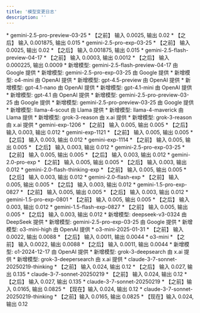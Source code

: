 ```yaml
---
title: '模型变更日志'
description: ''
---
```


<Update label="2025-04-25">
* gemini-2.5-pro-preview-03-25
  * 【之前】 输入 0.0025, 输出 0.02
  * 【之后】 输入 0.001875, 输出 0.015
* gemini-2.5-pro-exp-03-25
  * 【之前】 输入 0.0025, 输出 0.02
  * 【之后】 输入 0.001875, 输出 0.015
* gemini-2.5-flash-preview-04-17
  * 【之前】 输入 0.0003, 输出 0.0012
  * 【之后】 输入 0.000225, 输出 0.0009
</Update>

<Update label="2025-04-18">
* 新增模型: gemini-2.5-flash-preview-04-17 由 Google 提供
</Update>

<Update label="2025-04-17">
* 新增模型: gemini-2.5-pro-exp-03-25 由 Google 提供
* 新增模型: o4-mini 由 OpenAI 提供
</Update>

<Update label="2025-04-15">
* 新增模型: gpt-4.5-preview 由 OpenAI 提供
* 新增模型: gpt-4.1-nano 由 OpenAI 提供
* 新增模型: gpt-4.1-mini 由 OpenAI 提供
* 新增模型: gpt-4.1 由 OpenAI 提供
</Update>

<Update label="2025-04-09">
* 新增模型: gemini-2.5-pro-preview-03-25 由 Google 提供
</Update>

<Update label="2025-04-08">
* 新增模型: gemini-2.5-pro-preview-03-25 由 Google 提供
</Update>

<Update label="2025-04-06">
* 新增模型: llama-4-scout 由 Llama 提供
* 新增模型: llama-4-maverick 由 Llama 提供
* 新增模型: grok-3-reason 由 x.ai 提供
</Update>

<Update label="2025-04-06">
* 新增模型: grok-3-reason 由 x.ai 提供
</Update>

<Update label="2025-03-26">
* gemini-exp-1206
  * 【之前】 输入 0.005, 输出 0.005
  * 【之后】 输入 0.003, 输出 0.012
* gemini-exp-1121
  * 【之前】 输入 0.005, 输出 0.005
  * 【之后】 输入 0.003, 输出 0.012
* gemini-exp-1114
  * 【之前】 输入 0.005, 输出 0.005
  * 【之后】 输入 0.003, 输出 0.012
* gemini-2.5-pro-exp-03-25
  * 【之前】 输入 0.005, 输出 0.005
  * 【之后】 输入 0.003, 输出 0.012
* gemini-2.0-pro-exp
  * 【之前】 输入 0.005, 输出 0.005
  * 【之后】 输入 0.003, 输出 0.012
* gemini-2.0-flash-thinking-exp
  * 【之前】 输入 0.005, 输出 0.005
  * 【之后】 输入 0.003, 输出 0.012
* gemini-2.0-flash-exp
  * 【之前】 输入 0.005, 输出 0.005
  * 【之后】 输入 0.003, 输出 0.012
* gemini-1.5-pro-exp-0827
  * 【之前】 输入 0.005, 输出 0.005
  * 【之后】 输入 0.003, 输出 0.012
* gemini-1.5-pro-exp-0801
  * 【之前】 输入 0.005, 输出 0.005
  * 【之后】 输入 0.003, 输出 0.012
* gemini-1.5-flash-exp-0827
  * 【之前】 输入 0.005, 输出 0.005
  * 【之后】 输入 0.003, 输出 0.012
</Update>

<Update label="2025-03-26">
* 新增模型: deepseek-v3-0324 由 DeepSeek 提供
* 新增模型: gemini-2.5-pro-exp-03-25 由 Google 提供
</Update>

<Update label="2025-03-24">
* 新增模型: o3-mini-high 由 OpenAI 提供
* o3-mini-2025-01-31
  * 【之前】 输入 0.0022, 输出 0.0088
  * 【之后】 输入 0.0011, 输出 0.0044
</Update>

<Update label="2025-03-24">
* o3-mini
  * 【之前】 输入 0.0022, 输出 0.0088
  * 【之后】 输入 0.0011, 输出 0.0044
</Update>

<Update label="2025-03-24">
* 新增模型: o1-2024-12-17 由 OpenAI 提供
</Update>

<Update label="2025-03-21">
* 新增模型: grok-3-deepsearch 由 x.ai 提供
* 新增模型: grok-3-deepersearch 由 x.ai 提供
</Update>

<Update label="2025-03-17">
* claude-3-7-sonnet-20250219-thinking
  * 【之前】 输入 0.024, 输出 0.12
  * 【之后】 输入 0.027, 输出 0.135
* claude-3-7-sonnet-20250219
  * 【之前】 输入 0.024, 输出 0.12
  * 【之后】 输入 0.027, 输出 0.135
</Update>

<Update label="2025-03-14">
* claude-3-7-sonnet-20250219
  * 【之前】输入 0.0165, 输出 0.0825
  * 【现在】输入 0.024, 输出 0.12 
* claude-3-7-sonnet-20250219-thinking
  * 【之前】输入 0.0165, 输出 0.0825
  * 【现在】输入 0.024, 输出 0.12
</Update>
